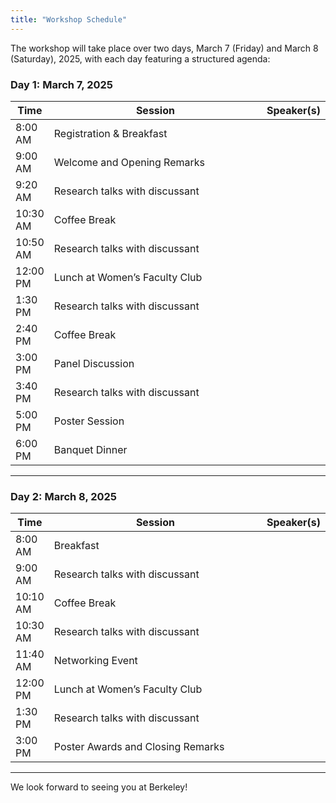 ```yaml
---
title: "Workshop Schedule"
---
```

The workshop will take place over two days, March 7 (Friday) and March 8 (Saturday), 2025, with each day featuring a structured agenda:

### Day 1: March 7, 2025

| Time      | Session                                                                 | Speaker(s) |
|-----------|-------------------------------------------------------------------------|------------|
| 8:00 AM   | Registration & Breakfast                                                |            |
| 9:00 AM   | Welcome and Opening Remarks                                             |            |
| 9:20 AM   | Research talks with discussant                                      |            |
| 10:30 AM  | Coffee Break                                                            |            |
| 10:50 AM  | Research talks with discussant                                      |            |
| 12:00 PM  | Lunch at Women’s Faculty Club                                           |            |
| 1:30 PM   | Research talks with discussant                                      |            |
| 2:40 PM   | Coffee Break                                                            |            |
| 3:00 PM   | Panel Discussion                                                        |            |
| 3:40 PM   | Research talks with discussant                                      |            |
| 5:00 PM   | Poster Session                                                          |            |
| 6:00 PM   | Banquet Dinner                                                          |            |

---

### Day 2: March 8, 2025

| Time      | Session                                                                 | Speaker(s) |
|-----------|-------------------------------------------------------------------------|------------|
| 8:00 AM   | Breakfast                                                               |            |
| 9:00 AM   | Research talks with discussant                                      |            |
| 10:10 AM  | Coffee Break                                                            |            |
| 10:30 AM  | Research talks with discussant                                      |            |
| 11:40 AM  | Networking Event                                                        |            |
| 12:00 PM  | Lunch at Women’s Faculty Club                                           |            |
| 1:30 PM   | Research talks with discussant                                      |            |
| 3:00 PM   | Poster Awards and Closing Remarks                                       |            |

---

We look forward to seeing you at Berkeley!